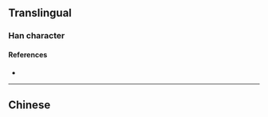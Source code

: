 {{also|樁}}
{{character info}}
==Translingual==

===Han character===
{{Han char|rn=75|rad=木|as=06|sn=10|four=|canj=DIG|ids=⿰木庄}}

====References====
* {{Han ref|kx=0526.211|hdz=21205.060|uh=6869|ud=26729}}

----

==Chinese==
{{zh-see|樁}}